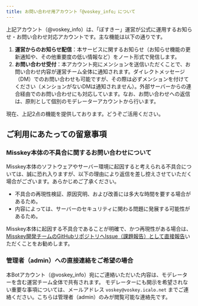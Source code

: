 ```yaml
---
title: お問い合わせ用アカウント「@voskey_info」について
---
```



<LinkCard title="@voskey_info" href="https://voskey.icalo.net/@voskey_info" description="「ぼすきー」運営からのお知らせ発信、およびユーザーの皆様からのお問い合わせ受付を行うBotアカウントです。" />

上記アカウント（@voskey_info）は、「ぼすきー」運営が公式に運用するお知らせ・お問い合わせ対応アカウントです。主な機能は以下の通りです。

1. **運営からのお知らせ配信**：本サービスに関するお知らせ（お知らせ機能の更新通知や、その他重要度の低い情報など）をノート形式で発信します。
2. **お問い合わせ受付**：本アカウント宛にメンションを送信いただくことで、お問い合わせ内容が運営チーム全体に通知されます。ダイレクトメッセージ（DM）でのお問い合わせも可能ですが、その際は必ずメンションを付けてください（メンションがないDMは通知されません）。外部サーバーからの連合経由でのお問い合わせにも対応しています。なお、お問い合わせへの返信は、原則として個別のモデレーターアカウントから行います。

現在、上記2点の機能を提供しております。どうぞご活用ください。

## ご利用にあたっての留意事項

### Misskey本体の不具合に関するお問い合わせについて

Misskey本体のソフトウェアやサーバー環境に起因すると考えられる不具合については、誠に恐れ入りますが、以下の理由により返信を差し控えさせていただく場合がございます。あらかじめご了承ください。

- 不具合の再現性検証、原因究明、および改善には多大な時間を要する場合があるため。
- 内容によっては、サーバーのセキュリティに関わる問題に発展する可能性があるため。

Misskey本体に起因する不具合であることが明確で、かつ再現性がある場合は、[Misskey開発チームのGitHubリポジトリへIssue（課題報告）として直接報告](https://github.com/misskey-dev/misskey/issues)いただくことをお勧めします。

### 管理者（admin）への直接連絡をご希望の場合

本Botアカウント（@voskey_info）宛にご連絡いただいた内容は、モデレーターを含む運営チーム全体で共有されます。
モデレーターにも開示を希望されない重要な事項については、メールアドレス `voskey@voskey.icalo.net` までご連絡ください。こちらは管理者（admin）のみが閲覧可能な連絡先です。
